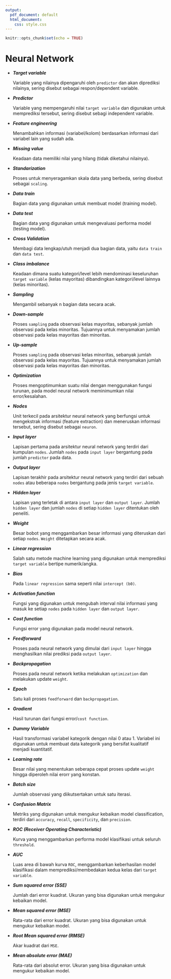 ```yaml
---
output:
  pdf_document: default
  html_document: 
    css: style.css
---
```


```r
knitr::opts_chunk$set(echo = TRUE)
```

# Neural Network

- ***Target variable ***

  Variable yang nilainya dipengaruhi oleh `predictor` dan akan diprediksi nilainya, sering disebut sebagai respon/dependent variable.
  
- ***Predictor***

  Variable yang mempengaruhi nilai `target variable` dan digunakan untuk memprediksi tersebut, sering disebut sebagi independent variable.
  
- ***Feature engineering***

  Menambahkan informasi (variabel/kolom) berdasarkan informasi dari variabel lain yang sudah ada.
  
- ***Missing value***

  Keadaan data memiliki nilai yang hilang (tidak diketahui nilainya).

- ***Standarization***

  Proses untuk menyeragamkan skala data yang berbeda, sering disebut sebagai `scaling`.
  
- ***Data train***

  Bagian data yang digunakan untuk membuat model (training model).

- ***Data test***

  Bagian data yang digunakan untuk mengevaluasi performa model (testing model).

- ***Cross Validation***

  Membagi data lengkap/utuh menjadi dua bagian data, yaitu `data train` dan `data test`.
  
- ***Class imbalance***

  Keadaan dimana suatu kategori/level lebih mendominasi keseluruhan `target variable` (kelas mayoritas) dibandingkan kategori/level lainnya (kelas minoritas).

- ***Sampling***

  Mengambil sebanyak n bagian data secara acak.

- ***Down-sample***

  Proses `sampling` pada observasi kelas mayoritas, sebanyak jumlah observasi pada kelas minoritas. Tujuannya untuk menyamakan jumlah observasi pada kelas mayoritas dan minoritas.

- ***Up-sample***

  Proses `sampling` pada observasi kelas minoritas, sebanyak jumlah observasi pada kelas mayoritas. Tujuannya untuk menyamakan jumlah observasi pada kelas mayoritas dan minoritas.

- ***Optimization***

  Proses mengoptimumkan suatu nilai dengan menggunakan fungsi turunan, pada model neural network meminimumkan nilai error/kesalahan.

- ***Nodes***

  Unit terkecil pada arsitektur neural network yang berfungsi untuk mengekstrak informasi (feature extraction) dan meneruskan informasi tersebut, sering disebut sebagai `neuron`.

- ***Input layer***

  Lapisan pertama pada arsitektur neural network yang terdiri dari kumpulan `nodes`. Jumlah `nodes` pada `input layer` bergantung pada jumlah `predictor` pada data.

- ***Output layer***

  Lapisan terakhir pada arsitektur neural network yang terdiri dari sebuah `nodes` atau beberapa `nodes` bergantung pada jenis `target variable`.

- ***Hidden layer***

  Lapisan yang terletak di antara `input layer` dan `output layer`. Jumlah `hidden layer` dan jumlah `nodes` di setiap `hidden layer` ditentukan oleh peneliti.
  
- ***Weight***

  Besar bobot yang menggambarkan besar informasi yang diteruskan dari setiap `nodes`. `Weight` ditetapkan secara acak.

- ***Linear regression***

  Salah satu metode machine learning yang digunakan untuk memprediksi `target variable` bertipe numerik/angka.

- ***Bias*** 

  Pada `linear regression` sama seperti nilai `intercept (b0)`. 

- ***Activation function***

  Fungsi yang digunakan untuk mengubah interval nilai informasi yang masuk ke setiap `nodes` pada `hidden layer` dan `output layer`.
  
- ***Cost function***

  Fungsi error yang digunakan pada model neural network.

- ***Feedforward*** 

  Proses pada neural network yang dimulai dari `input layer` hingga menghasilkan nilai prediksi pada `output layer`.

- ***Backpropagation***

  Proses pada neural network ketika melakukan `optimization` dan melakukan update `weight`.

- ***Epoch***

  Satu kali proses `feedforward` dan `backpropagation`.
  
- ***Gradient***

  Hasil turunan dari fungsi error/`cost function`.
  
- ***Dummy Variable***

  Hasil transformasi variabel kategorik dengan nilai 0 atau 1. Variabel ini digunakan untuk membuat data kategorik yang bersifat kualitatif menjadi kuantitatif.

- ***Learning rate***

  Besar nilai yang menentukan seberapa cepat proses update `weight` hingga diperoleh nilai erorr yang konstan.

- ***Batch size***

  Jumlah observasi yang diikutsertakan untuk satu iterasi.
  
- ***Confusion Matrix***

  Metriks yang digunakan untuk mengukur kebaikan model classification, terdiri dari `accuracy`, `recall`, `specificity`, dan `precision`.

- ***ROC (Receiver Operating Characteristic)***

  Kurva yang menggambarkan performa model klasifikasi untuk seluruh `threshold`.

- ***AUC***
 
  Luas area di bawah kurva `ROC`, menggambarkan keberhasilan model klasifikasi dalam memprediksi/membedakan kedua kelas dari `target variable`.
 
- ***Sum squared error (SSE)***

  Jumlah dari error kuadrat. Ukuran yang bisa digunakan untuk mengukur kebaikan model.

- ***Mean squared error (MSE)***

  Rata-rata dari error kuadrat. Ukuran yang bisa digunakan untuk mengukur kebaikan model.

- ***Root Mean squared error (RMSE)***

  Akar kuadrat dari `MSE`.
  
- ***Mean absolute error (MAE)***

  Rata-rata dari absolut error. Ukuran yang bisa digunakan untuk mengukur kebaikan model.
  